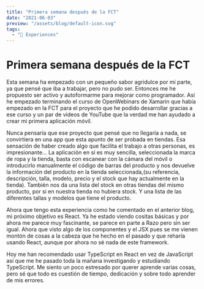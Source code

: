 ```yaml
---
title: "Primera semana después de la FCT"
date: "2021-06-03"
preview: "/assets/blog/default-icon.svg"
tags:
  - "📝 Experiences"
---
```


# Primera semana después de la FCT

Esta semana ha empezado con un pequeño sabor agridulce por mi parte, ya que pensé que iba a trabajar, pero no pudo ser. Entonces me he propuesto ser activo y autoformarme para mejorar como programador. Así he empezado terminando el curso de OpenWebinars de Xamarin que había empezado en la FCT para el proyecto que he podido desarrollar gracias a ese curso y un par de videos de YouTube que la verdad me han ayudado a crear mi primera aplicación móvil.

Nunca pensaría que ese proyecto que pensé que no llegaría a nada, se convirtiera en una app que esta apunto de ser probada en tiendas. Esa sensación de haber creado algo que facilita el trabajo a otras personas, es impresionante… La aplicación en sí es muy sencilla, seleccionada la marca de ropa y la tienda, basta con escanear con la cámara del móvil o introducirlo manualmente el código de barras del producto y nos devuelve la información del producto en la tienda seleccionada,(su referencia, descripción, talla, modelo, precio y el stock que hay actualmente en la tienda). También nos da una lista del stock en otras tiendas del mismo producto, por si en nuestra tienda no hubiera stock. Y una lista de las diferentes tallas y modelos que tiene el producto.

Ahora que tengo esta experiencia como he comentado en el anterior blog, mi próximo objetivo es React. Ya he estado viendo cositas básicas y por ahora me parece muy fascinante, se parece en parte a Razo pero sin ser igual. Ahora que visto algo de los componentes y el JSX pues se me vienen montón de cosas a la cabeza que he hecho en el pasado y que reharía usando React, aunque por ahora no sé nada de este framework.

Hoy me han recomendado usar TypeScript en React en vez de JavaScript así que me he pasado toda la mañana investigando y estudiando TypeScript. Me siento un poco estresado por querer aprende varias cosas, pero sé que todo es cuestión de tiempo, dedicación y sobre todo aprender de mis errores.
